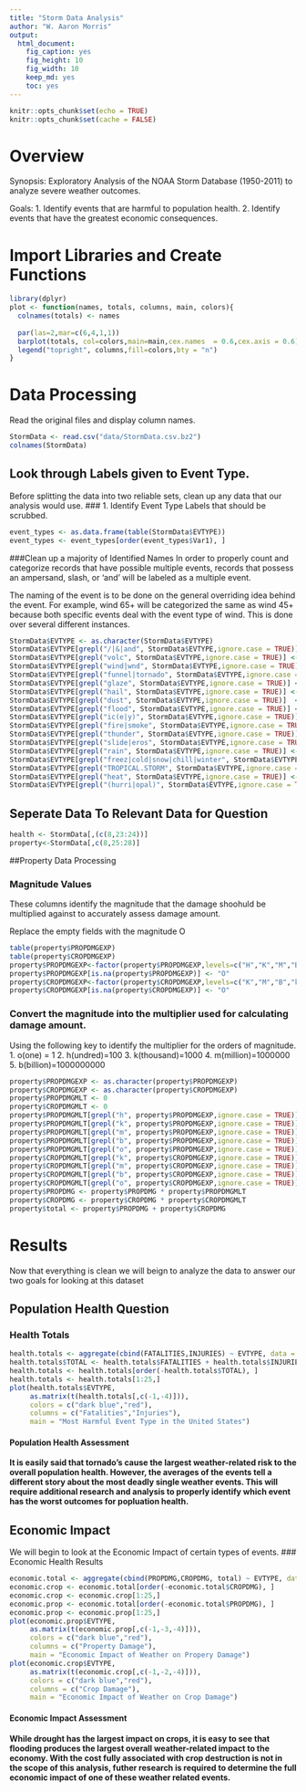 ```yaml
---
title: "Storm Data Analysis"
author: "W. Aaron Morris"
output: 
  html_document: 
    fig_caption: yes
    fig_height: 10
    fig_width: 10
    keep_md: yes
    toc: yes
---
```


```r
knitr::opts_chunk$set(echo = TRUE)
knitr::opts_chunk$set(cache = FALSE)
```

# Overview
Synopsis: Exploratory Analysis of the NOAA Storm Database (1950-2011) to analyze severe weather outcomes.

Goals: 1. Identify events that are harmful to population health.
       2. Identify events that have the greatest economic consequences.


# Import Libraries and Create Functions
```r
library(dplyr)
plot <- function(names, totals, columns, main, colors){
  colnames(totals) <- names
  
  par(las=2,mar=c(6,4,1,1))
  barplot(totals, col=colors,main=main,cex.names  = 0.6,cex.axis = 0.6)
  legend("topright", columns,fill=colors,bty = "n")
}
```

# Data Processing
Read the original files and display column names.
```r
StormData <- read.csv("data/StormData.csv.bz2")
colnames(StormData)
```

## Look through Labels given to Event Type.
Before splitting the data into two reliable sets, clean up any data that our analysis would use.
### 1. Identify Event Type Labels that should be scrubbed.
```r
event_types <- as.data.frame(table(StormData$EVTYPE))
event_types <- event_types[order(event_types$Var1), ]
```

###Clean up a majority of Identified Names
In order to properly count and categorize records that have possible multiple events, records that possess an ampersand, slash, or 'and' will be labeled as a multiple event.

The naming of the event is to be done on the general overriding idea behind the event. For example, wind 65+ will be categorized the same as wind 45+ because both specific events deal with the event type of wind. This is done over several different instances.
```r
StormData$EVTYPE <- as.character(StormData$EVTYPE)
StormData$EVTYPE[grepl("/|&|and", StormData$EVTYPE,ignore.case = TRUE)] <- "Multiple Event"
StormData$EVTYPE[grepl("volc", StormData$EVTYPE,ignore.case = TRUE)] <- "Volcano"
StormData$EVTYPE[grepl("wind|wnd", StormData$EVTYPE,ignore.case = TRUE)] <- "WIND"
StormData$EVTYPE[grepl("funnel|tornado", StormData$EVTYPE,ignore.case = TRUE)] <- "Tornado"
StormData$EVTYPE[grepl("glaze", StormData$EVTYPE,ignore.case = TRUE)] <- "Glaze"
StormData$EVTYPE[grepl("hail", StormData$EVTYPE,ignore.case = TRUE)] <- "Hail"
StormData$EVTYPE[grepl("dust", StormData$EVTYPE,ignore.case = TRUE)]  <- "DUST"
StormData$EVTYPE[grepl("flood", StormData$EVTYPE,ignore.case = TRUE)] <- "FLOOD"
StormData$EVTYPE[grepl("ic(e|y)", StormData$EVTYPE,ignore.case = TRUE)] <- "Ice"
StormData$EVTYPE[grepl("fire|smoke", StormData$EVTYPE,ignore.case = TRUE)] <- "FIRE"
StormData$EVTYPE[grepl("thunder", StormData$EVTYPE,ignore.case = TRUE)] <- "Thunder Storm"
StormData$EVTYPE[grepl("slide|eros", StormData$EVTYPE,ignore.case = TRUE)] <- "Erosion"
StormData$EVTYPE[grepl("rain", StormData$EVTYPE,ignore.case = TRUE)] <- "Rain"
StormData$EVTYPE[grepl("freez|cold|snow|chill|winter", StormData$EVTYPE,ignore.case = TRUE)] <- "Cold Weather"
StormData$EVTYPE[grepl("TROPICAL.STORM", StormData$EVTYPE,ignore.case = TRUE)] <- "TROPICAL STORM"
StormData$EVTYPE[grepl("heat", StormData$EVTYPE,ignore.case = TRUE)] <- "Heat"
StormData$EVTYPE[grepl("(hurri|opal)", StormData$EVTYPE,ignore.case = TRUE)] <- "Hurricane"
```

## Seperate Data To Relevant Data for Question
```r
health <- StormData[,(c(8,23:24))]
property<-StormData[,c(8,25:28)]
```

##Property Data Processing

### Magnitude Values
These columns identify the magnitude that the damage shoohuld be multiplied against to accurately assess damage amount. 

Replace the empty fields with the magnitude O 
```r
table(property$PROPDMGEXP)
table(property$CROPDMGEXP)
property$PROPDMGEXP<-factor(property$PROPDMGEXP,levels=c("H","K","M","B","h","m","O"))
property$PROPDMGEXP[is.na(property$PROPDMGEXP)] <- "O"
property$CROPDMGEXP<-factor(property$CROPDMGEXP,levels=c("K","M","B","k","m","O"))
property$CROPDMGEXP[is.na(property$CROPDMGEXP)] <- "O"
```

### Convert the magnitude into the multiplier used for calculating damage amount.
Using the following key to identify the multiplier for the orders of magnitude.
1. o(one) = 1
2. h(undred)=100
3. k(thousand)=1000
4. m(million)=1000000
5. b(billion)=1000000000

```r
property$PROPDMGEXP <- as.character(property$PROPDMGEXP)
property$CROPDMGEXP <- as.character(property$CROPDMGEXP)
property$PROPDMGMLT <- 0
property$CROPDMGMLT <- 0
property$PROPDMGMLT[grepl("h", property$PROPDMGEXP,ignore.case = TRUE)]<-100
property$PROPDMGMLT[grepl("k", property$PROPDMGEXP,ignore.case = TRUE)]<-1000
property$PROPDMGMLT[grepl("m", property$PROPDMGEXP,ignore.case = TRUE)]<-1000000
property$PROPDMGMLT[grepl("b", property$PROPDMGEXP,ignore.case = TRUE)]<-1000000000
property$PROPDMGMLT[grepl("o", property$PROPDMGEXP,ignore.case = TRUE)]<-1
property$CROPDMGMLT[grepl("k", property$CROPDMGEXP,ignore.case = TRUE)]<-1000
property$CROPDMGMLT[grepl("m", property$CROPDMGEXP,ignore.case = TRUE)]<-1000000
property$CROPDMGMLT[grepl("b", property$CROPDMGEXP,ignore.case = TRUE)]<-1000000000
property$CROPDMGMLT[grepl("o", property$CROPDMGEXP,ignore.case = TRUE)]<-1
property$PROPDMG <- property$PROPDMG * property$PROPDMGMLT
property$CROPDMG <- property$CROPDMG * property$CROPDMGMLT
property$total <- property$PROPDMG + property$CROPDMG
```

# Results
Now that everything is clean we will beign to analyze the data to answer our two goals for looking at this dataset

## Population Health Question

### Health Totals
```r
health.totals <- aggregate(cbind(FATALITIES,INJURIES) ~ EVTYPE, data = health, sum, na.rm=TRUE)
health.totals$TOTAL <- health.totals$FATALITIES + health.totals$INJURIES
health.totals <- health.totals[order(-health.totals$TOTAL), ]
health.totals <- health.totals[1:25,]
plot(health.totals$EVTYPE,
     as.matrix(t(health.totals[,c(-1,-4)])),
     colors = c("dark blue","red"),
     columns = c("Fatalities","Injuries"),
     main = "Most Harmful Event Type in the United States")
```

#### Population Health Assessment
__It is easily said that tornado's cause the largest weather-related risk to the overall population health. However, the averages of the events tell a different story about the most deadly single weather events. This will require additional research and analysis to properly identify which event has the worst outcomes for popluation health.__

## Economic Impact
We will begin to look at the Economic Impact of certain types of events. 
### Economic Health Results
```r
economic.total <- aggregate(cbind(PROPDMG,CROPDMG, total) ~ EVTYPE, data = property, sum, na.rm=TRUE)
economic.crop <- economic.total[order(-economic.total$CROPDMG), ]
economic.crop <- economic.crop[1:25,]
economic.prop <- economic.total[order(-economic.total$PROPDMG), ]
economic.prop <- economic.prop[1:25,]
plot(economic.prop$EVTYPE,
     as.matrix(t(economic.prop[,c(-1,-3,-4)])),
     colors = c("dark blue","red"),
     columns = c("Property Damage"),
     main = "Economic Impact of Weather on Propery Damage")
plot(economic.crop$EVTYPE,
     as.matrix(t(economic.crop[,c(-1,-2,-4)])),
     colors = c("dark blue","red"),
     columns = c("Crop Damage"),
     main = "Economic Impact of Weather on Crop Damage")
```     

#### Economic Impact Assessment
__While drought has the largest impact on crops, it is easy to see that flooding produces the largest overall weather-related impact to the economy. With the cost fully associated with crop destruction is not in the scope of this analysis, futher research is required to determine the full economic impact of one of these weather related events.__
